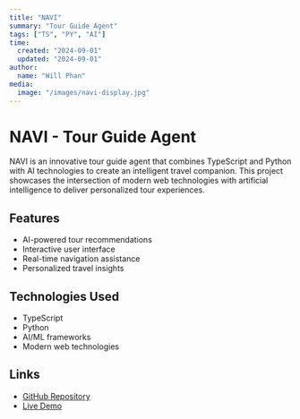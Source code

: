 ```yaml
---
title: "NAVI"
summary: "Tour Guide Agent"
tags: ["TS", "PY", "AI"]
time:
  created: "2024-09-01"
  updated: "2024-09-01"
author:
  name: "Will Phan"
media:
  image: "/images/navi-display.jpg"
---
```


# NAVI - Tour Guide Agent

NAVI is an innovative tour guide agent that combines TypeScript and Python with AI technologies to create an intelligent travel companion. This project showcases the intersection of modern web technologies with artificial intelligence to deliver personalized tour experiences.

## Features

- AI-powered tour recommendations
- Interactive user interface
- Real-time navigation assistance
- Personalized travel insights

## Technologies Used

- TypeScript
- Python
- AI/ML frameworks
- Modern web technologies

## Links

- [GitHub Repository](#)
- [Live Demo](#) 